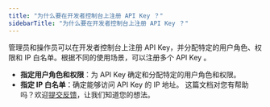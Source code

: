 ```yaml
---
title: "为什么要在开发者控制台上注册 API Key ？"
sidebarTitle: "为什么要在开发者控制台上注册 API Key ？"
---
```


管理员和操作员可以在开发者控制台上注册 API Key，并分配特定的用户角色、权限和 IP 白名单。根据不同的使用场景，可以注册多个 API Key 。

- **指定用户角色和权限**：为 API Key 确定和分配特定的用户角色和权限。
- **指定 IP 白名单**：确定能够访问 API Key 的 IP 地址。
<Tip>这篇文档对您有帮助吗？欢迎[提交反馈](https://forms.zohopublic.com/cobo/form/DocumentFeedbackForm/formperma/QvLOhxJv1_JMsJ-1dleZ8Itb_7rzN-LtgvsDdxosoVI?referrername=manuals)，让我们知道您的想法。</Tip>